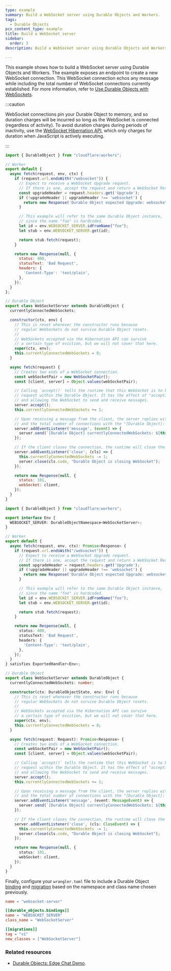 ```yaml
---
type: example
summary: Build a WebSocket server using Durable Objects and Workers.
tags:
  - Durable Objects
pcx_content_type: example
title: Build a WebSocket server
sidebar:
  order: 3
description: Build a WebSocket server using Durable Objects and Workers.

---
```



This example shows how to build a WebSocket server using Durable Objects and Workers. The example exposes an endpoint to create a new WebSocket connection. This WebSocket connection echos any message while including the total number of WebSocket connections currently established. For more information, refer to [Use Durable Objects with WebSockets](/durable-objects/reference/websockets/).

:::caution


WebSocket connections pin your Durable Object to memory, and so duration charges will be incurred so long as the WebSocket is connected (regardless of activity). To avoid duration charges during periods of inactivity, use the [WebSocket Hibernation API](/durable-objects/examples/websocket-hibernation-server/), which only charges for duration when JavaScript is actively executing.


:::

<Tabs> <TabItem label="js">

```js
import { DurableObject } from "cloudflare:workers";

// Worker
export default {
  async fetch(request, env, ctx) {
    if (request.url.endsWith("/websocket")) {
      // Expect to receive a WebSocket Upgrade request.
      // If there is one, accept the request and return a WebSocket Response.
      const upgradeHeader = request.headers.get('Upgrade');
      if (!upgradeHeader || upgradeHeader !== 'websocket') {
        return new Response('Durable Object expected Upgrade: websocket', { status: 426 });
      }

      // This example will refer to the same Durable Object instance,
      // since the name "foo" is hardcoded.
      let id = env.WEBSOCKET_SERVER.idFromName("foo");
      let stub = env.WEBSOCKET_SERVER.get(id);

      return stub.fetch(request);
    }

    return new Response(null, {
      status: 400,
      statusText: 'Bad Request',
      headers: {
        'Content-Type': 'text/plain',
      },
    });
  }
};

// Durable Object
export class WebSocketServer extends DurableObject {
  currentlyConnectedWebSockets;

  constructor(ctx, env) {
    // This is reset whenever the constructor runs because
    // regular WebSockets do not survive Durable Object resets.
    //
    // WebSockets accepted via the Hibernation API can survive
    // a certain type of eviction, but we will not cover that here.
    super(ctx, env);
    this.currentlyConnectedWebSockets = 0;
  }

  async fetch(request) {
    // Creates two ends of a WebSocket connection.
    const webSocketPair = new WebSocketPair();
    const [client, server] = Object.values(webSocketPair);

    // Calling `accept()` tells the runtime that this WebSocket is to begin terminating
    // request within the Durable Object. It has the effect of "accepting" the connection,
    // and allowing the WebSocket to send and receive messages.
    server.accept();
    this.currentlyConnectedWebSockets += 1;

    // Upon receiving a message from the client, the server replies with the same message,
    // and the total number of connections with the "[Durable Object]: " prefix
    server.addEventListener('message', (event) => {
      server.send(`[Durable Object] currentlyConnectedWebSockets: ${this.currentlyConnectedWebSockets}`);
    });

    // If the client closes the connection, the runtime will close the connection too.
    server.addEventListener('close', (cls) => {
      this.currentlyConnectedWebSockets -= 1;
      server.close(cls.code, "Durable Object is closing WebSocket");
    });

    return new Response(null, {
      status: 101,
      webSocket: client,
    });
  }
}
```

</TabItem> <TabItem label="ts">

```ts
import { DurableObject } from "cloudflare:workers";

export interface Env {
  WEBSOCKET_SERVER: DurableObjectNamespace<WebSocketServer>;
}

// Worker
export default {
  async fetch(request, env, ctx): Promise<Response> {
    if (request.url.endsWith("/websocket")) {
      // Expect to receive a WebSocket Upgrade request.
      // If there is one, accept the request and return a WebSocket Response.
      const upgradeHeader = request.headers.get('Upgrade');
      if (!upgradeHeader || upgradeHeader !== 'websocket') {
        return new Response('Durable Object expected Upgrade: websocket', { status: 426 });
      }

      // This example will refer to the same Durable Object instance,
      // since the name "foo" is hardcoded.
      let id = env.WEBSOCKET_SERVER.idFromName("foo");
      let stub = env.WEBSOCKET_SERVER.get(id);

      return stub.fetch(request);
    }

    return new Response(null, {
      status: 400,
      statusText: 'Bad Request',
      headers: {
        'Content-Type': 'text/plain',
      },
    });
  }
} satisfies ExportedHandler<Env>;

// Durable Object
export class WebSocketServer extends DurableObject {
  currentlyConnectedWebSockets: number;

  constructor(ctx: DurableObjectState, env: Env) {
    // This is reset whenever the constructor runs because
    // regular WebSockets do not survive Durable Object resets.
    //
    // WebSockets accepted via the Hibernation API can survive
    // a certain type of eviction, but we will not cover that here.
    super(ctx, env);
    this.currentlyConnectedWebSockets = 0;
  }

  async fetch(request: Request): Promise<Response> {
    // Creates two ends of a WebSocket connection.
    const webSocketPair = new WebSocketPair();
    const [client, server] = Object.values(webSocketPair);

    // Calling `accept()` tells the runtime that this WebSocket is to begin terminating
    // request within the Durable Object. It has the effect of "accepting" the connection,
    // and allowing the WebSocket to send and receive messages.
    server.accept();
    this.currentlyConnectedWebSockets += 1;

    // Upon receiving a message from the client, the server replies with the same message,
    // and the total number of connections with the "[Durable Object]: " prefix
    server.addEventListener('message', (event: MessageEvent) => {
      server.send(`[Durable Object] currentlyConnectedWebSockets: ${this.currentlyConnectedWebSockets}`);
    });

    // If the client closes the connection, the runtime will close the connection too.
    server.addEventListener('close', (cls: CloseEvent) => {
      this.currentlyConnectedWebSockets -= 1;
      server.close(cls.code, "Durable Object is closing WebSocket");
    });

    return new Response(null, {
      status: 101,
      webSocket: client,
    });
  }
}
```

</TabItem> </Tabs>

Finally, configure your `wrangler.toml` file to include a Durable Object [binding](/durable-objects/get-started/#5-configure-durable-object-bindings) and [migration](/durable-objects/reference/durable-objects-migrations/) based on the namespace and class name chosen previously.

```toml
name = "websocket-server"

[[durable_objects.bindings]]
name = "WEBSOCKET_SERVER"
class_name = "WebSocketServer"

[[migrations]]
tag = "v1"
new_classes = ["WebSocketServer"]
```

### Related resources

* [Durable Objects: Edge Chat Demo](https://github.com/cloudflare/workers-chat-demo).
